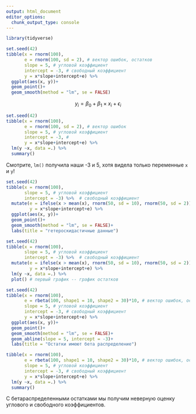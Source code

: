 ```yaml
---
output: html_document
editor_options: 
  chunk_output_type: console
---
```

```r
library(tidyverse)

set.seed(42)
tibble(x = rnorm(100),
       e = rnorm(100, sd = 2), # вектор ошибок, остатков
       slope = 5, # угловой коэффициент
       intercept = -3, # свободный коэффициент
       y = x*slope+intercept+e) %>% 
  ggplot(aes(x, y))+
  geom_point()+
  geom_smooth(method = "lm", se = FALSE)
```


$$
y_i = \beta_0 + \beta_1\times x_i + \epsilon_i
$$


```r
set.seed(42)
tibble(x = rnorm(100),
       e = rnorm(100, sd = 2), # вектор ошибок
       slope = 5, # угловой коэффициент
       intercept = -3, # 
       y = x*slope+intercept+e) %>% 
  lm(y ~x, data =.) %>% 
  summary()
```

Смотрите, `lm()` получила наши -3 и 5, хотя видела только переменные `x` и `y`!

```r
set.seed(42)
tibble(x = rnorm(100),
       slope = 5, # угловой коэффициент
       intercept = -3) %>%  # свободный коэффициент
  mutate(e = ifelse(x > mean(x), rnorm(50, sd = 10), rnorm(50, sd = 2)),
         y = x*slope+intercept+e) %>% 
  ggplot(aes(x, y))+
  geom_point()+
  geom_smooth(method = "lm", se = FALSE)+
  labs(title = "гетероскидастичные данные")
```

```r
set.seed(42)
tibble(x = rnorm(100),
       slope = 5, # угловой коэффициент
       intercept = -3) %>%  # свободный коэффициент
  mutate(e = ifelse(x > mean(x), rnorm(50, sd = 10), rnorm(50, sd = 2)),
         y = x*slope+intercept+e) %>% 
  lm(y ~x, data =.) %>% 
  plot() # первый график -- график остатков
```


```r
set.seed(42)
tibble(x = rnorm(100),
       e = rbeta(100, shape1 = 10, shape2 = 30)*10, # вектор ошибок, остатков
       slope = 5, # угловой коэффициент
       intercept = -3, # свободный коэффициент
       y = x*slope+intercept+e) %>% 
  ggplot(aes(x, y))+
  geom_point()+
  geom_smooth(method = "lm", se = FALSE)+
  geom_abline(slope = 5, intercept = -3)+
  labs(title = "Остатки имеют бета распределение")

tibble(x = rnorm(100),
       e = rbeta(100, shape1 = 10, shape2 = 30)*10, # вектор ошибок, остатков
       slope = 5, # угловой коэффициент
       intercept = -3, # свободный коэффициент
       y = x*slope+intercept+e) %>% 
  lm(y ~x, data =.) %>% 
  summary()
```

С бетараспределенными остатками мы получим неверную оценку углового и свободного коэффициентов.